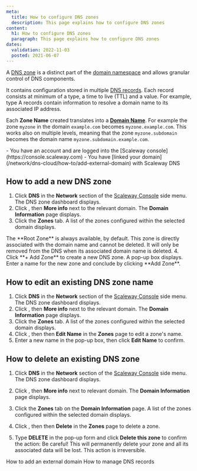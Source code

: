 ```yaml
---
meta:
  title: How to configure DNS zones
  description: This page explains how to configure DNS zones
content:
  h1: How to configure DNS zones
  paragraph: This page explains how to configure DNS zones
dates:
  validation: 2022-11-03
  posted: 2021-06-07
---
```


A [DNS zone](/network/dns-cloud/concepts#dns-zone) is a distinct part of the [domain namespace](/network/dns-cloud/concepts/#dns-namespace) and allows granular control of DNS components. 

It contains configuration stored in multiple [DNS records](/network/dns-cloud/concepts#dns-record). Each record consists at minimum of a type, a time to live (TTL) and a value. For example, type A records contain information to resolve a domain name to its associated IP address.  

Each **Zone Name** created translates into a [**Domain Name**](/network/dns-cloud/concepts/#domain-name-domain). For example the zone `myzone` in the domain `example.com` becomes `myzone.example.com`. This works also on multiple levels, meaning that the zone `myzone.subdomain` becomes the domain name `myzone.subdomain.example.com`.

<Message type="requirement">
- You have an account and are logged into the [Scaleway console](https://console.scaleway.com) 
- You have [linked your domain](/network/dns-cloud/how-to/add-external-domain) with Scaleway DNS
</Message>

## How to add a new DNS zone

1. Click **DNS** in the **Network** section of the [Scaleway Console](https://console.scaleway.com) side menu. The DNS zone dashboard displays.
2. Click <Icon name="more" />, then **More info** next to the relevant domain. The **Domain Information** page displays.
3. Click the **Zones** tab. A list of the zones configured within the selected domain displays.
  <Lightbox src="scaleway-dns-zone-list.webp" alt="" />

  <Message type="note">
  The **Root Zone** is always available, by default. This zone is directly associated with the domain name and cannot be deleted. It will only be removed from the DNS when its associated domain name is deleted. 

  </Message>
4. Click **+ Add Zone** to create a new DNS zone. A pop-up box displays. Enter a name for the new zone and conclude by clicking **Add Zone**.
  <Lightbox src="scaleway-dns-add-zone.webp" alt="" />

## How to edit an existing DNS zone name

1. Click **DNS** in the **Network** section of the [Scaleway Console](https://console.scaleway.com) side menu. The DNS zone dashboard displays.
2. Click <Icon name="more" />, then **More info** next to the relevant domain. The **Domain Information** page displays.
3. Click the **Zones** tab. A list of the zones configured within the selected domain displays.
4. Click <Icon name="more" />, then then **Edit Name** in the **Zones** page to edit a zone's name. 
    <Lightbox src="scaleway-dns-zone-list-edit.webp" alt="" />
5. Enter a new name in the pop-up box, then click **Edit Name** to confirm. 
  <Lightbox src="scaleway-dns-edit-zone-name.webp" alt="" />

## How to delete an existing DNS zone 

1. Click **DNS** in the **Network** section of the [Scaleway Console](https://console.scaleway.com) side menu. The DNS zone dashboard displays.
2. Click <Icon name="more" />, then **More info** next to relevant domain. The **Domain Information** page displays.
3. Click the **Zones** tab on the **Domain Information** page. A list of the zones configured within the selected domain displays.
4. Click <Icon name="more" />, then then **Delete** in the **Zones** page to delete a zone. 
5. Type **DELETE** in the pop-up form and click **Delete this zone** to confirm the action:
    <Lightbox src="scaleway-dns-delete-zone.webp" alt="" />
    <Message type="important">
    Be careful! This will permanently delete your zone and all its associated data will be lost. This action is irreversible.

    </Message>


<Navigation title="See Also">
  <PreviousButton to="/network/dns-cloud/how-to/add-external-domain/">How to add an external domain</PreviousButton>
  <NextButton to="/network/dns-cloud/how-to/manage-dns-records/">How to manage DNS records</NextButton>
</Navigation>
